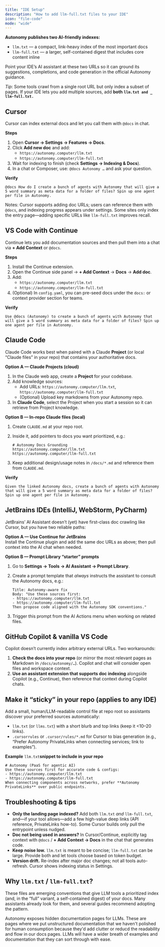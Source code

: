 ```yaml
---
title: "IDE Setup"
description: "How to add llm-full.txt files to your IDE"
icon: "file-code"
mode: "wide"
---
```


**Autonomy publishes two AI-friendly indexes:**

- `llm.txt` — a compact, link-heavy index of the most important docs
- `llm-full.txt` — a larger, self-contained digest that includes core content inline

Point your IDE’s AI assistant at these two URLs so it can ground its suggestions, completions, and code generation in the official Autonomy guidance.

_Tip_: Some tools crawl from a single root URL but only index a subset of pages. If your IDE lets you add multiple sources, add **both** **`llm.txt and _ llm-full.txt.`**

## Cursor

Cursor can index external docs and let you call them with `@docs` in chat.

**Steps**

1. Open **Cursor → Settings → Features → Docs**.
2. Click **Add new doc** and add:
   - `https://autonomy.computer/llm.txt`
   - `https://autonomy.computer/llm-full.txt`
3. Wait for indexing to finish (check **Settings → Indexing & Docs**).
4. In a chat or Composer, use: `@docs Autonomy …` and ask your question.

**Verify**

```expandable
@docs How do I create a bunch of agents with Autonomy that will give a 5 word summary as meta data for a folder of files? Spin up one agent per file in Autonomy.
```

Notes: Cursor supports adding doc URLs; users can reference them with `@docs`, and indexing progress appears under settings. Some sites only index the entry page—adding specific URLs like `llm-full.txt` improves recall.

## VS Code with **Continue**

Continue lets you add documentation sources and then pull them into a chat via **\+ Add Context** or `@docs`.

**Steps**

1. Install the Continue extension.
2. Open the Continue side panel → **\+ Add Context** → **Docs** → **Add doc**.
3. Add:
   - `https://autonomy.computer/llm.txt`
   - `https://autonomy.computer/llm-full.txt`
4. (Optional) In `config.yaml`, you can pre-seed docs under the `docs:` or context provider section for teams.

**Verify**

```expandable
Use @docs (Autonomy) to create a bunch of agents with Autonomy that will give a 5 word summary as meta data for a folder of files? Spin up one agent per file in Autonomy.
```

## Claude Code

Claude Code works best when paired with a Claude **Project** (or local “Claude files” in your repo) that contains your authoritative docs.

**Option A — Claude Projects (cloud)**

1. In the Claude web app, create a **Project** for your codebase.
2. Add knowledge sources:
   - Add URLs: `https://autonomy.computer/llm.txt`, `https://autonomy.computer/llm-full.txt`
   - (Optional) Upload key markdowns from your Autonomy repo.
3. In **Claude Code**, select the Project when you start a session so it can retrieve from Project knowledge.

**Option B — In-repo Claude files (local)**

1. Create `CLAUDE.md` at your repo root.
2. Inside it, add pointers to docs you want prioritized, e.g.:

   ```expandable
   # Autonomy Docs Grounding
   https://autonomy.computer/llm.txt
   https://autonomy.computer/llm-full.txt
   ```
3. Keep additional design/usage notes in `/docs/*.md` and reference them from `CLAUDE.md`.

**Verify**

```expandable
Given the linked Autonomy docs, create a bunch of agents with Autonomy that will give a 5 word summary as meta data for a folder of files? Spin up one agent per file in Autonomy.
```

## JetBrains IDEs (IntelliJ, WebStorm, PyCharm)

JetBrains’ AI Assistant doesn’t (yet) have first-class doc crawling like Cursor, but you have two reliable paths:

**Option A — Use Continue for JetBrains**\
Install the Continue plugin and add the same doc URLs as above; then pull context into the AI chat when needed.

**Option B — Prompt Library “starter” prompts**

1. Go to **Settings → Tools → AI Assistant → Prompt Library**.
2. Create a prompt template that _always_ instructs the assistant to consult the Autonomy docs, e.g.:

   ```expandable
   Title: Autonomy-aware fix
   Body: "Use these sources first:
   - https://autonomy.computer/llm.txt
   - https://autonomy.computer/llm-full.txt
   Then propose code aligned with the Autonomy SDK conventions."
   ```
3. Trigger this prompt from the AI Actions menu when working on related files.

## GitHub Copilot & vanilla VS Code

Copilot doesn’t currently index arbitrary external URLs. Two workarounds:

1. **Check the docs into your repo** (or mirror the most relevant pages as Markdown in `/docs/autonomy/…`). Copilot and chat will consider open files and workspace context.
2. **Use an assistant extension that supports doc indexing** alongside Copilot (e.g., Continue), then reference that context during Copilot chats.

## Make it “sticky” in your repo (applies to any IDE)

Add a small, human/LLM-readable control file at repo root so assistants discover your preferred sources automatically:

- `llm.txt` (or `llms.txt`) with a short blurb and top links (keep it \<10–20 links).
- `.cursorrules` or `.cursor/rules/*.md` for Cursor to bias generation (e.g., “Prefer Autonomy PrivateLinks when connecting services; link to examples”).

**Example** `llm.txt`**snippet to include in your repo**

```expandable
# Autonomy (PaaS for agentic AI)
Use these sources first for accurate code & configs:
- https://autonomy.computer/llm.txt
- https://autonomy.computer/llm-full.txt
When connecting components across networks, prefer **Autonomy PrivateLinks** over public endpoints.
```

## Troubleshooting & tips

- **Only the landing page indexed?** Add both `llm.txt` _and_ `llm-full.txt`, and—if your tool allows—add a few high-value deep links (API reference, PrivateLinks how-to). Some Cursor builds only pull the entrypoint unless nudged.
- **Doc not being used in answers?** In Cursor/Continue, explicitly tag context with `@docs` / **\+ Add Context → Docs** in the chat that generates code.
- **Keep noise low.** `llm.txt` is meant to be concise; `llm-full.txt` can be large. Provide both and let tools choose based on token budget.
- **Version drift.** Re-index after major doc changes; not all tools auto-refresh. Cursor shows indexing status in Settings.

## Why `llm.txt` / `llm-full.txt`?

These files are emerging conventions that give LLM tools a prioritized index (and, in the “full” variant, a self-contained digest) of your docs. Many assistants already look for them, and several guides recommend adopting the pattern.

Autonomy exposes hidden documentation pages for LLMs. These are pages where we put unstructured documentation that we haven't polished for human consumption because they'd add clutter or reducd the readability and flow in our docs pages. LLMs will have a wider breath of examples and documentation that they can sort through with ease.
